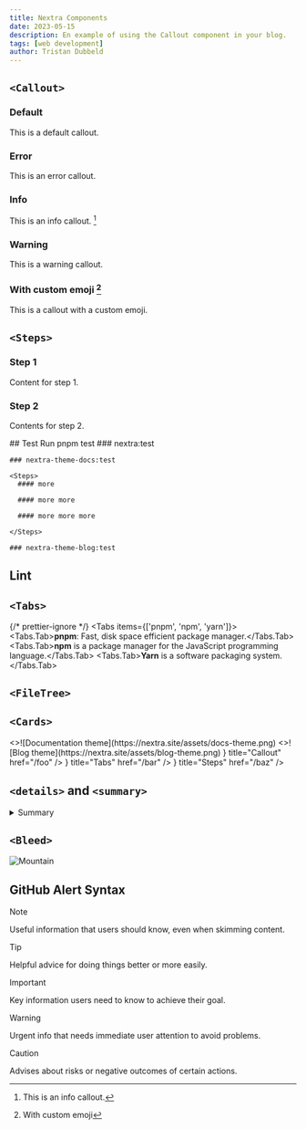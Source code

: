 ```yaml
---
title: Nextra Components
date: 2023-05-15
description: En example of using the Callout component in your blog.
tags: [web development]
author: Tristan Dubbeld
---
```



## `<Callout>`

### Default

<Callout>This is a default callout.</Callout>

### Error

<Callout type="error">This is an error callout.</Callout>

### Info

<Callout type="info">This is an info callout. [^2]</Callout>

### Warning

<Callout type="warning">This is a warning callout.</Callout>

### With custom emoji [^1]

<Callout emoji="🚀">This is a callout with a custom emoji.</Callout>

## `<Steps>`

<Steps>

### Step 1

Content for step 1.

### Step 2

Contents for step 2.

</Steps>

<Steps>
  ## Test
  Run pnpm test

  <Steps>
    ### nextra:test

    ### nextra-theme-docs:test

    <Steps>
      #### more

      #### more more

      #### more more more

    </Steps>

    ### nextra-theme-blog:test

  </Steps>

## Lint

</Steps>

## `<Tabs>`

{/* prettier-ignore */}
<Tabs items={['pnpm', 'npm', 'yarn']}>
  <Tabs.Tab>**pnpm**: Fast, disk space efficient package manager.</Tabs.Tab>
  <Tabs.Tab>**npm** is a package manager for the JavaScript programming language.</Tabs.Tab>
  <Tabs.Tab>**Yarn** is a software packaging system.</Tabs.Tab>
</Tabs>

## `<FileTree>`

<FileTree>
  <FileTree.Folder name="pages" defaultOpen>
    <FileTree.Folder name="fruits" defaultOpen>
      <FileTree.File name="_meta.js" />
      <FileTree.File name="apple.mdx" />
      <FileTree.File name="banana.mdx" />
    </FileTree.Folder>
    <FileTree.File name="_meta.js" />
    <FileTree.File name="about.mdx" />
    <FileTree.File name="contact.mdx" />
    <FileTree.File name="index.mdx" />
  </FileTree.Folder>
</FileTree>

<FileTree>
  <FileTree.Folder name="users-service" defaultOpen>
    <FileTree.File name="schema.graphql" />
  </FileTree.Folder>
  <FileTree.Folder name="posts-service" defaultOpen>
    <FileTree.File name="schema.graphql" />
  </FileTree.Folder>
</FileTree>

## `<Cards>`

<Cards num={2}>
  <Cards.Card arrow title="Documentation theme" href="/docs/docs-theme/start">
    <>![Documentation theme](https://nextra.site/assets/docs-theme.png)</>
  </Cards.Card>
  <Cards.Card arrow title="Blog theme" href="/docs/blog-theme/start">
    <>![Blog theme](https://nextra.site/assets/blog-theme.png)</>
  </Cards.Card>
</Cards>

<Cards>
  <Cards.Card icon={<CopyIcon />} title="Callout" href="/foo" />
  <Cards.Card icon={<GitHubIcon />} title="Tabs" href="/bar" />
  <Cards.Card icon={<MenuIcon />} title="Steps" href="/baz" />
</Cards>

## `<details>` and `<summary>`

<details>
  <summary>Summary</summary>
  Details
  <details>
    <summary>Summary 2</summary>
    Details 2
  </details>
</details>

## `<Bleed>`

<Bleed>![Mountain](/img.jpeg)</Bleed>

## GitHub Alert Syntax

> [!NOTE]
>
> Useful information that users should know, even when skimming content.

> [!TIP]
>
> Helpful advice for doing things better or more easily.

> [!IMPORTANT]
>
> Key information users need to know to achieve their goal.

> [!WARNING]
>
> Urgent info that needs immediate user attention to avoid problems.

> [!CAUTION]
>
> Advises about risks or negative outcomes of certain actions.


[^1]: With custom emoji

[^2]: This is an info callout.
